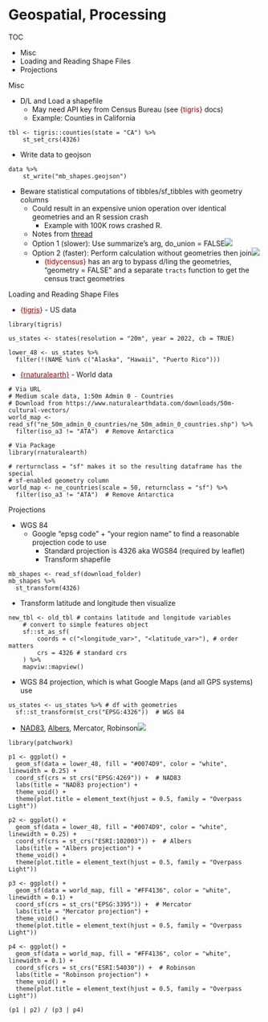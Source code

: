 # Geospatial, Processing

TOC

* Misc
* Loading and Reading Shape Files
* Projections



Misc

* D/L and Load a shapefile
	* May need API key from Census Bureau (see [{tigris}]{style='color: #990000'} docs)
	* Example: Counties in California

```
tbl <- tigris::counties(state = "CA") %>%
    st_set_crs(4326)
```

* Write data to geojson

```
data %>%
    st_write("mb_shapes.geojson")
```

* Beware statistical computations of tibbles/sf\_tibbles with geometry columns
	* Could result in an expensive union operation over identical geometries and an R session crash
		* Example with 100K rows crashed R.
	* Notes from [thread](https://twitter.com/kyle_e_walker/status/1559568087942172673)
	* Option 1 (slower): Use summarize's arg, do\_union = FALSE![](./_resources/Geospatial,_Processing.resources/image.png)
	* Option 2 (faster): Perform calculation without geometries then join![](./_resources/Geospatial,_Processing.resources/image.1.png)
		* [{tidycensus}]{style='color: #990000'} has an arg to bypass d/ling the geometries, "geometry = FALSE" and a separate `tracts` function to get the census tract geometries



Loading and Reading Shape Files

* [{]{style='color: #990000'}[tigris](https://github.com/walkerke/tigris){style='color: #990000'}[}]{style='color: #990000'} \- US data

```
library(tigris)

us_states <- states(resolution = "20m", year = 2022, cb = TRUE)

lower_48 <- us_states %>%
  filter(!(NAME %in% c("Alaska", "Hawaii", "Puerto Rico")))
```

* [[{rnaturalearth}]{style='color: #990000'}](https://github.com/ropensci/rnaturalearth) \- World data

```
# Via URL
# Medium scale data, 1:50m Admin 0 - Countries
# Download from https://www.naturalearthdata.com/downloads/50m-cultural-vectors/
world_map <- read_sf("ne_50m_admin_0_countries/ne_50m_admin_0_countries.shp") %>%
  filter(iso_a3 != "ATA")  # Remove Antarctica

# Via Package
library(rnaturalearth)

# rerturnclass = "sf" makes it so the resulting dataframe has the special
# sf-enabled geometry column
world_map <- ne_countries(scale = 50, returnclass = "sf") %>%
  filter(iso_a3 != "ATA")  # Remove Antarctica
```



Projections

* WGS 84
	* Google "epsg code" + "your region name" to find a reasonable projection code to use
		* Standard projection is 4326 aka WGS84 (required by leaflet)
		* Transform shapefile

```
mb_shapes <- read_sf(download_folder)
mb_shapes %>%
  st_transform(4326)
```

* Transform latitude and longitude then visualize

```
new_tbl <- old_tbl # contains latitude and longitude variables
    # convert to simple features object
    sf::st_as_sf(
        coords = c("<longitude_var>", "<latitude_var>"), # order matters
        crs = 4326 # standard crs
    ) %>%
    mapviw::mapview()
```

* WGS 84 projection, which is what Google Maps (and all GPS systems) use

```
us_states <- us_states %>% # df with geometries
  sf::st_transform(st_crs("EPSG:4326"))  # WGS 84
```

* [NAD83](https://geodesy.noaa.gov/datums/horizontal/north-american-datum-1983.shtml), [Albers](https://epsg.io/102003), Mercator, Robinson![](./_resources/Geospatial,_Processing.resources/image.2.png)

```
library(patchwork)

p1 <- ggplot() +
  geom_sf(data = lower_48, fill = "#0074D9", color = "white", linewidth = 0.25) +
  coord_sf(crs = st_crs("EPSG:4269")) +  # NAD83
  labs(title = "NAD83 projection") +
  theme_void() +
  theme(plot.title = element_text(hjust = 0.5, family = "Overpass Light"))

p2 <- ggplot() +
  geom_sf(data = lower_48, fill = "#0074D9", color = "white", linewidth = 0.25) +
  coord_sf(crs = st_crs("ESRI:102003")) +  # Albers
  labs(title = "Albers projection") +
  theme_void() +
  theme(plot.title = element_text(hjust = 0.5, family = "Overpass Light"))

p3 <- ggplot() +
  geom_sf(data = world_map, fill = "#FF4136", color = "white", linewidth = 0.1) +
  coord_sf(crs = st_crs("EPSG:3395")) +  # Mercator
  labs(title = "Mercator projection") +
  theme_void() +
  theme(plot.title = element_text(hjust = 0.5, family = "Overpass Light"))

p4 <- ggplot() +
  geom_sf(data = world_map, fill = "#FF4136", color = "white", linewidth = 0.1) +
  coord_sf(crs = st_crs("ESRI:54030")) +  # Robinson
  labs(title = "Robinson projection") +
  theme_void() +
  theme(plot.title = element_text(hjust = 0.5, family = "Overpass Light"))

(p1 | p2) / (p3 | p4)
```




















